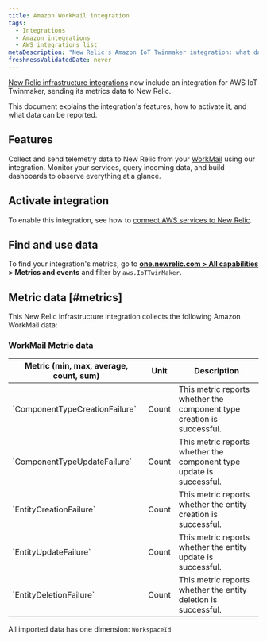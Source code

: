 ```yaml
---
title: Amazon WorkMail integration
tags:
  - Integrations
  - Amazon integrations
  - AWS integrations list
metaDescription: "New Relic's Amazon IoT Twinmaker integration: what data it reports and how to enable it."
freshnessValidatedDate: never
---
```


[New Relic infrastructure integrations](/docs/infrastructure/integrations-getting-started/getting-started/introduction-infrastructure-integrations) now include an integration for AWS IoT Twinmaker, sending its metrics data to New Relic.

This document explains the integration's features, how to activate it, and what data can be reported.

## Features

Collect and send telemetry data to New Relic from your [WorkMail](https://aws.amazon.com/iot-twinmaker/) using our integration. Monitor your services, query incoming data, and build dashboards to observe everything at a glance.

## Activate integration

To enable this integration, see how to [connect AWS services to New Relic](/docs/infrastructure/amazon-integrations/connect/aws-metric-stream-setup/).

## Find and use data

To find your integration's metrics, go to **[one.newrelic.com > All capabilities](https://one.newrelic.com/all-capabilities) > Metrics and events** and filter by `aws.IoTTwinMaker`.

## Metric data [#metrics]

This New Relic infrastructure integration collects the following Amazon WorkMail data:

### WorkMail Metric data

<table>
  <thead>
    <tr>
      <th style={{ width: "200px" }}>
      Metric (min, max, average, count, sum)  
      </th>
      <th>
      Unit  
      </th>
      <th>
      Description
      </th>
    </tr>
  </thead>
    <tbody>
    <tr>
      <td>
      `ComponentTypeCreationFailure`
      </td>
      <td>
      Count
      </td>
      <td>
      This metric reports whether the component type creation is successful.
      </td>
    </tr>
    <tr>
      <td>
      `ComponentTypeUpdateFailure`
      </td>
      <td>
      Count
      </td>
      <td>
      This metric reports whether the component type update is successful.
      </td>
    </tr>
    <tr>
      <td>
      `EntityCreationFailure`
      </td>
      <td>
      Count
      </td>
      <td>
      This metric reports whether the entity creation is successful.
      </td>
    </tr>
    <tr>
      <td>
      `EntityUpdateFailure`
      </td>
      <td>
      Count
      </td>
      <td>
      This metric reports whether the entity update is successful.
      </td>
    </tr>
    <tr>
      <td>
      `EntityDeletionFailure`
      </td>
      <td>
      Count
      </td>
      <td>
      This metric reports whether the entity deletion is successful.
      </td>
    </tr>
    </tbody>
</table>

All imported data has one dimension: `WorkspaceId`
